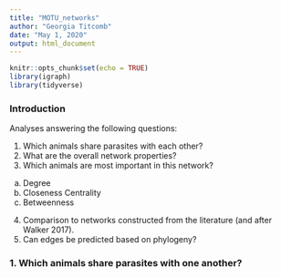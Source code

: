 ```yaml
---
title: "MOTU_networks"
author: "Georgia Titcomb"
date: "May 1, 2020"
output: html_document
---
```


```r
knitr::opts_chunk$set(echo = TRUE)
library(igraph)
library(tidyverse)

```

### Introduction

Analyses answering the following questions:

1. Which animals share parasites with each other?
2. What are the overall network properties?
3. Which animals are most important in this network?
a) Degree
b) Closeness Centrality
c) Betweenness

4. Comparison to networks constructed from the literature (and after Walker 2017).
5. Can edges be predicted based on phylogeny?



### 1. Which animals share parasites with one another?
